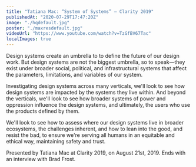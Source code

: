 ```yaml
---
title: "Tatiana Mac: “System of Systems” — Clarity 2019"
publishedAt: "2020-07-29T17:47:20Z"
image: "./hqdefault.jpg"
poster: "./maxresdefault.jpg"
videoUrl: "https://www.youtube.com/watch?v=TzGfBV67Tac"
localImages: true
---
```


Design systems create an umbrella to to define the future of our design work. But design systems are not the biggest umbrella, so to speak—they exist under broader social, political, and infrastructural systems that affect the parameters, limitations, and variables of our system.

Investigating design systems across many verticals, we'll look to see how design systems are impacted by the systems they live within. And beyond the verticals, we'll look to see how broader systems of power and oppression influence the design systems, and ultimately, the users who use the products defined by them.

We'll look to see how to assess where our design systems live in broader ecosystems, the challenges inherent, and how to lean into the good, and resist the bad, to ensure we're serving all humans in an equitable and ethical way, maintaining safety and trust.

Presented by Tatiana Mac at Clarity 2019, on August 21st, 2019. Ends with an interview with Brad Frost.
